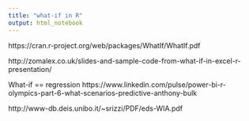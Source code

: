 ```yaml
---
title: "what-if in R"
output: html_notebook
---
```




https://cran.r-project.org/web/packages/WhatIf/WhatIf.pdf



http://zomalex.co.uk/slides-and-sample-code-from-what-if-in-excel-r-presentation/


What-if == regression
https://www.linkedin.com/pulse/power-bi-r-olympics-part-6-what-scenarios-predictive-anthony-bulk

http://www-db.deis.unibo.it/~srizzi/PDF/eds-WIA.pdf

